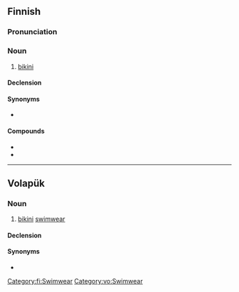 ==Finnish==

===Pronunciation===
{{fi-pronunciation}}

===Noun===
{{fi-noun}}

# [[bikini]] {{gloss|swimwear}} 

====Declension====
{{fi-decl-paperi|n=pl|bikin|ä}}

====Synonyms====
* {{l|fi|biksut}} {{q|pl}} 

====Compounds====
* {{l|fi|bikinihousut}} 
* {{l|fi|bikinitoppi}} 

[[Category:fi:Swimwear]]

----

==Volapük==

===Noun===
{{vo-noun|-}}

# [[bikini]] [[swimwear]]

====Declension====
{{vo-decl-noun-np}}

====Synonyms====
* {{l|vo|niblitül}}

[[Category:vo:Swimwear]]